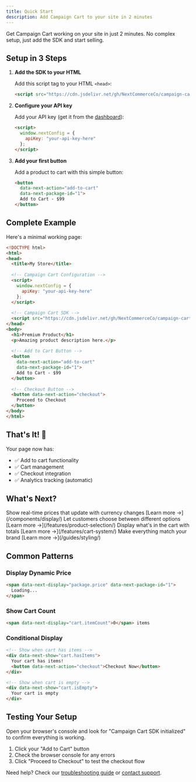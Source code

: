 ```yaml
---
title: Quick Start
description: Add Campaign Cart to your site in 2 minutes
---
```



Get Campaign Cart working on your site in just 2 minutes. No complex setup, just add the SDK and start selling.

## Setup in 3 Steps

<Steps>

1. **Add the SDK to your HTML**

   Add this script tag to your HTML `<head>`:

   ```html
   <script src="https://cdn.jsdelivr.net/gh/NextCommerceCo/campaign-cart@v0.3.1/dist/loader.js" type="module"></script>
   ```

2. **Configure your API key**

   Add your API key (get it from the [dashboard](https://dashboard.campaigncart.com)):

   ```html
   <script>
     window.nextConfig = {
       apiKey: "your-api-key-here"
     };
   </script>
   ```

3. **Add your first button**

   Add a product to cart with this simple button:

   ```html
   <button 
     data-next-action="add-to-cart" 
     data-next-package-id="1">
     Add to Cart - $99
   </button>
   ```

</Steps>

## Complete Example

Here's a minimal working page:

```html title="index.html"
<!DOCTYPE html>
<html>
<head>
  <title>My Store</title>
  
  <!-- Campaign Cart Configuration -->
  <script>
    window.nextConfig = {
      apiKey: "your-api-key-here"
    };
  </script>
  
  <!-- Campaign Cart SDK -->
  <script src="https://cdn.jsdelivr.net/gh/NextCommerceCo/campaign-cart@v0.3.1/dist/loader.js" type="module"></script>
</head>
<body>
  <h1>Premium Product</h1>
  <p>Amazing product description here.</p>
  
  <!-- Add to Cart Button -->
  <button 
    data-next-action="add-to-cart" 
    data-next-package-id="1">
    Add to Cart - $99
  </button>
  
  <!-- Checkout Button -->
  <button data-next-action="checkout">
    Proceed to Checkout
  </button>
</body>
</html>
```

## That's It! 🎉

Your page now has:
- ✅ Add to cart functionality
- ✅ Cart management
- ✅ Checkout integration
- ✅ Analytics tracking (automatic)

## What's Next?

<CardGrid>
  <Card title="Display Dynamic Prices" icon="document">
    Show real-time prices that update with currency changes
    [Learn more →](/components/display/)
  </Card>
  
  <Card title="Add Product Selection" icon="list">
    Let customers choose between different options
    [Learn more →](/features/product-selection/)
  </Card>
  
  <Card title="Show Cart Contents" icon="shopping-cart">
    Display what's in the cart with totals
    [Learn more →](/features/cart-system/)
  </Card>
  
  <Card title="Style Your Buttons" icon="paint-brush">
    Make everything match your brand
    [Learn more →](/guides/styling/)
  </Card>
</CardGrid>

## Common Patterns

### Display Dynamic Price

```html
<span data-next-display="package.price" data-next-package-id="1">
  Loading...
</span>
```

### Show Cart Count

```html
<span data-next-display="cart.itemCount">0</span> items
```

### Conditional Display

```html
<!-- Show when cart has items -->
<div data-next-show="cart.hasItems">
  Your cart has items! 
  <button data-next-action="checkout">Checkout Now</button>
</div>

<!-- Show when cart is empty -->
<div data-next-show="cart.isEmpty">
  Your cart is empty
</div>
```

## Testing Your Setup

<Aside type="tip">
Open your browser's console and look for "Campaign Cart SDK initialized" to confirm everything is working.
</Aside>

1. Click your "Add to Cart" button
2. Check the browser console for any errors
3. Click "Proceed to Checkout" to test the checkout flow

Need help? Check our [troubleshooting guide](/guides/troubleshooting/) or [contact support](https://support.campaigncart.com).